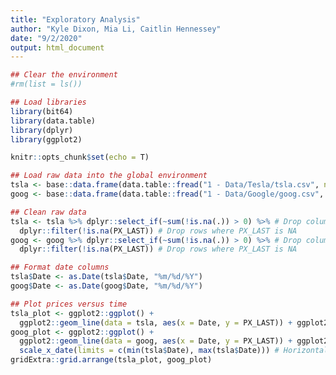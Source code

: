 ```yaml
---
title: "Exploratory Analysis"
author: "Kyle Dixon, Mia Li, Caitlin Hennessey"
date: "9/2/2020"
output: html_document
---
```


```r
## Clear the environment
#rm(list = ls())

## Load libraries
library(bit64)
library(data.table)
library(dplyr)
library(ggplot2)

knitr::opts_chunk$set(echo = T)
```

```r
## Load raw data into the global environment
tsla <- base::data.frame(data.table::fread("1 - Data/Tesla/tsla.csv", na.strings = c("#N/A N/A", "#N/A Invalid Field", "#N/A Requesting Data...")), stringsAsFactors = F)
goog <- base::data.frame(data.table::fread("1 - Data/Google/goog.csv", na.strings = c("#N/A N/A", "#N/A Invalid Field", "#N/A Requesting Data...")), stringsAsFactors = F)

## Clean raw data
tsla <- tsla %>% dplyr::select_if(~sum(!is.na(.)) > 0) %>% # Drop columns that contain only NAs
  dplyr::filter(!is.na(PX_LAST)) # Drop rows where PX_LAST is NA
goog <- goog %>% dplyr::select_if(~sum(!is.na(.)) > 0) %>% # Drop columns that contain only NAs
  dplyr::filter(!is.na(PX_LAST)) # Drop rows where PX_LAST is NA

## Format date columns
tsla$Date <- as.Date(tsla$Date, "%m/%d/%Y")
goog$Date <- as.Date(goog$Date, "%m/%d/%Y")
```

```r
## Plot prices versus time
tsla_plot <- ggplot2::ggplot() + 
  ggplot2::geom_line(data = tsla, aes(x = Date, y = PX_LAST)) + ggplot2::ggtitle("TSLA")
goog_plot <- ggplot2::ggplot() + 
  ggplot2::geom_line(data = goog, aes(x = Date, y = PX_LAST)) + ggplot2::ggtitle("GOOG") + 
  scale_x_date(limits = c(min(tsla$Date), max(tsla$Date))) # Horizontally align the x-axis with TSLA
gridExtra::grid.arrange(tsla_plot, goog_plot)
```